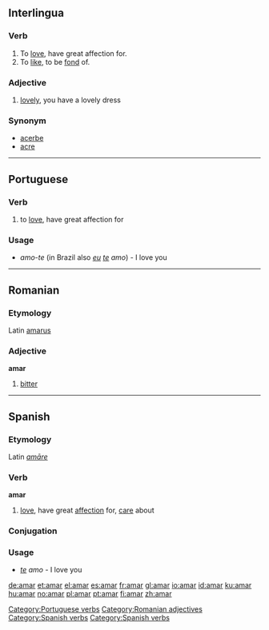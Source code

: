 ==Interlingua==
===Verb===
#To [[love]],  have great affection for.
#To [[like]], to be [[fond]] of.

===Adjective===
#[[lovely]], you have a lovely dress

===Synonym===
*[[acerbe]]
*[[acre]]

----

==Portuguese==
===Verb===

# to [[love]], have great affection for

{{w.pt.v.conj.ar|Am}}

===Usage===
* ''amo-te'' (in Brazil also ''[[eu]]'' ''[[te]]'' ''amo'') - I love you

[[Category:Portuguese verbs]]

----

==Romanian==
===Etymology===
Latin [[amarus]]
===Adjective===
'''amar'''

# [[bitter]]

[[Category:Romanian adjectives]]

----

==Spanish==
===Etymology===
Latin ''[[amare|amāre]]''

===Verb===
[[Category:Spanish verbs]]
'''amar'''

# [[love]], have great [[affection]] for, [[care]] about

===Conjugation===
{{es-conj-ar|am}}

===Usage===
* ''[[te]]'' ''amo'' - I love you

[[Category:Spanish verbs]]

[[de:amar]]
[[et:amar]]
[[el:amar]]
[[es:amar]]
[[fr:amar]]
[[gl:amar]]
[[io:amar]]
[[id:amar]]
[[ku:amar]]
[[hu:amar]]
[[no:amar]]
[[pl:amar]]
[[pt:amar]]
[[fi:amar]]
[[zh:amar]]